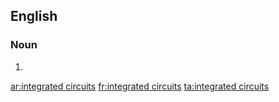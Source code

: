 ==English==

===Noun===
{{head|en|noun plural form}}

# {{plural of|integrated circuit|lang=en}}

[[ar:integrated circuits]]
[[fr:integrated circuits]]
[[ta:integrated circuits]]